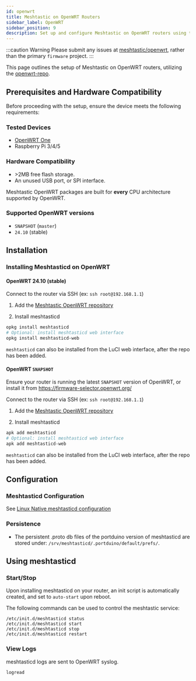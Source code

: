 ```yaml
---
id: openwrt
title: Meshtastic on OpenWRT Routers
sidebar_label: OpenWRT
sidebar_position: 9
description: Set up and configure Meshtastic on OpenWRT routers using the meshtasticd binary.
---
```


:::caution Warning
Please submit any issues at [meshtastic/openwrt](https://github.com/meshtastic/openwrt), rather than the primary `firmware` project.
:::

This page outlines the setup of Meshtastic on OpenWRT routers, utilizing the [openwrt-repo](https://openwrt.meshtastic.org).

## Prerequisites and Hardware Compatibility

Before proceeding with the setup, ensure the device meets the following requirements:

### Tested Devices

- [OpenWRT One](https://one.openwrt.org)
- Raspberry Pi 3/4/5

### Hardware Compatibility

- \>2MB free flash storage.
- An unused USB port, or SPI interface.

Meshtastic OpenWRT packages are built for **every** CPU architecture supported by OpenWRT.

### Supported OpenWRT versions

- `SNAPSHOT` (`master`)
- `24.10` (stable)

## Installation

### Installing Meshtasticd on OpenWRT

#### OpenWRT 24.10 (stable)

Connect to the router via SSH (ex: `ssh root@192.168.1.1`)

1. Add the [Meshtastic OpenWRT repository](https://openwrt.meshtastic.org/#opkg)

2. Install meshtasticd

```sh
opkg install meshtasticd
# Optional: install meshtasticd web interface
opkg install meshtasticd-web
```

`meshtasticd` can also be installed from the LuCI web interface, after the repo has been added.

#### OpenWRT `SNAPSHOT`

Ensure your router is running the latest `SNAPSHOT` version of OpenWRT, or install it from https://firmware-selector.openwrt.org/

Connect to the router via SSH (ex: `ssh root@192.168.1.1`)

1. Add the [Meshtastic OpenWRT repository](https://openwrt.meshtastic.org/#apk)

2. Install meshtasticd

```sh
apk add meshtasticd
# Optional: install meshtasticd web interface
apk add meshtasticd-web
```

`meshtasticd` can also be installed from the LuCI web interface, after the repo has been added.

## Configuration

### Meshtasticd Configuration

See [Linux Native meshtasticd configuration](/docs/hardware/devices/linux-native-hardware/#meshtasticd-configuration)

### Persistence

- The persistent .proto db files of the portduino version of meshtasticd are stored under: `/srv/meshtasticd/.portduino/default/prefs/`.

## Using meshtasticd

### Start/Stop

Upon installing meshtasticd on your router, an init script is automatically created, and set to `auto-start` upon reboot.

The following commands can be used to control the meshtastic service:

```shell
/etc/init.d/meshtasticd status
/etc/init.d/meshtasticd start
/etc/init.d/meshtasticd stop
/etc/init.d/meshtasticd restart
```

### View Logs

meshtasticd logs are sent to OpenWRT syslog.

```shell
logread
```
